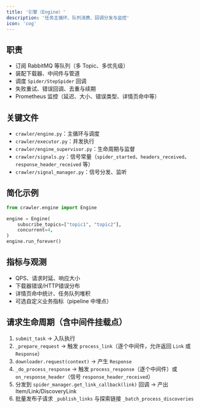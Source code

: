```yaml
---
title: '引擎（Engine）'
description: '任务主循环、队列消费、回调分发与监控'
icon: 'cog'
---
```


## 职责

- 订阅 RabbitMQ 等队列（多 Topic、多优先级）
- 装配下载器、中间件与管道
- 调度 `Spider/StepSpider` 回调
- 失败重试、错误回调、去重与续期
- Prometheus 监控（延迟、大小、错误类型、详情页命中等）

## 关键文件

- `crawler/engine.py`：主循环与调度
- `crawler/executor.py`：并发执行
- `crawler/engine_supervisor.py`：生命周期与监督
- `crawler/signals.py`：信号常量（`spider_started`、`headers_received`、`response_header_received` 等）
- `crawler/signal_manager.py`：信号分发、监听

## 简化示例

```python
from crawler.engine import Engine

engine = Engine(
    subscribe_topics=["topic1", "topic2"],
    concurrent=4,
)
engine.run_forever()
```

## 指标与观测

- QPS、请求时延、响应大小
- 下载器错误/HTTP错误分布
- 详情页命中统计、任务队列堆积
- 可选自定义业务指标（pipeline 中埋点）

## 请求生命周期（含中间件挂载点）

1. `submit_task` → 入队执行
2. `_prepare_request` → 触发 `process_link`（逐个中间件，允许返回 `Link` 或 `Response`）
3. `downloader.request(context)` → 产生 `Response`
4. `_do_process_response` → 触发 `process_response`（逐个中间件）或 `on_response_header`（信号 `response_header_received`）
5. 分发到 `spider_manager.get_link_callback(link)` 回调 → 产出 Item/Link/DiscoveryLink
6. 批量发布子请求 `_publish_links` 与探索链接 `_batch_process_discoveries`


